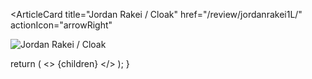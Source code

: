 <ArticleCard
  title="Jordan Rakei / Cloak"
  href="/review/jordanrakei1L/"
  actionIcon="arrowRight"
>

![Jordan Rakei / Cloak](../../images/cd/jordanrakei1L.jpg)

</ArticleCard>

  return (
    <>
      {children}
    </>
  );
}